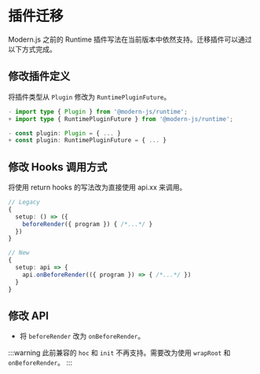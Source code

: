 # 插件迁移

Modern.js 之前的 Runtime 插件写法在当前版本中依然支持。迁移插件可以通过以下方式完成。

## 修改插件定义

将插件类型从 `Plugin` 修改为 `RuntimePluginFuture`。

```ts
- import type { Plugin } from '@modern-js/runtime';
+ import type { RuntimePluginFuture } from '@modern-js/runtime';

- const plugin: Plugin = { ... }
+ const plugin: RuntimePluginFuture = { ... }
```

## 修改 Hooks 调用方式

将使用 return hooks 的写法改为直接使用 api.xx 来调用。

```ts
// Legacy
{
  setup: () => ({
    beforeRender({ program }) { /*...*/ }
  })
}

// New
{
  setup: api => {
    api.onBeforeRender(({ program }) => { /*...*/ })
  }
}
```

## 修改 API

- 将 `beforeRender` 改为 `onBeforeRender`。

:::warning
此前兼容的 `hoc` 和 `init` 不再支持。需要改为使用 `wrapRoot` 和 `onBeforeRender`。
:::
